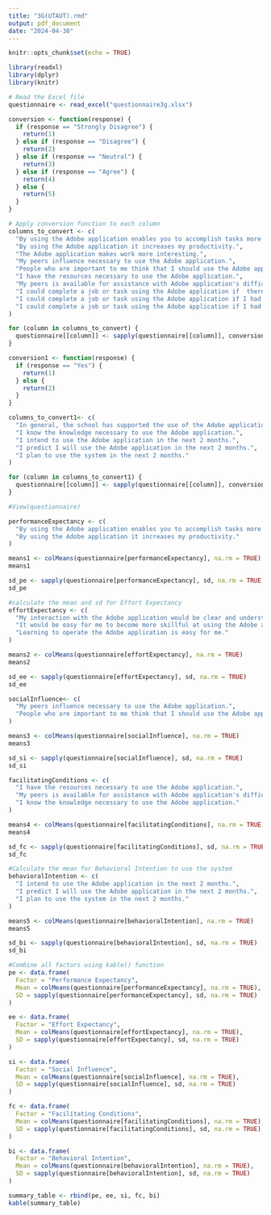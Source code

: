 ```yaml
---
title: "3G(UTAUT).rmd"
output: pdf_document
date: "2024-04-30"
---
```


```r
knitr::opts_chunk$set(echo = TRUE)
```

```r
library(readxl)
library(dplyr)
library(knitr)

# Read the Excel file
questionnaire <- read_excel("questionnaire3g.xlsx")
```
```r
conversion <- function(response) {
  if (response == "Strongly Disagree") {
    return(1)
  } else if (response == "Disagree") {
    return(2)
  } else if (response == "Neutral") {
    return(3)
  } else if (response == "Agree") {
    return(4)
  } else {
    return(5)
  }
}
```

```r
# Apply conversion function to each column
columns_to_convert <- c(
  "By using the Adobe application enables you to accomplish tasks more quickly.",
  "By using the Adobe application it increases my productivity.",
  "The Adobe application makes work more interesting.",
  "My peers influence necessary to use the Adobe application.",
  "People who are important to me think that I should use the Adobe application.",
  "I have the resources necessary to use the Adobe application.",
  "My peers is available for assistance with Adobe application's difficulties.",
  "I could complete a job or task using the Adobe application if  there was no one around to tell me what to do as I go.",
  "I could complete a job or task using the Adobe application if I had a lot of time to complete the job for which the software was provided.",
  "I could complete a job or task using the Adobe application if I had just the built-in help facility for assistance."
)

for (column in columns_to_convert) {
  questionnaire[[column]] <- sapply(questionnaire[[column]], conversion)
}
```

```r
conversion1 <- function(response) {
  if (response == "Yes") {
    return(1)
  } else {
    return(2)
  }
}
```

```r
columns_to_convert1<- c(
  "In general, the school has supported the use of the Adobe application",
  "I know the knowledge necessary to use the Adobe application.",
  "I intend to use the Adobe application in the next 2 months.",
  "I predict I will use the Adobe application in the next 2 months.",
  "I plan to use the system in the next 2 months."
)

for (column in columns_to_convert1) {
  questionnaire[[column]] <- sapply(questionnaire[[column]], conversion1)
}
```

```r
#View(questionnaire)
```

```r
performanceExpectancy <- c(
  "By using the Adobe application enables you to accomplish tasks more quickly.",
  "By using the Adobe application it increases my productivity."
)

means1 <- colMeans(questionnaire[performanceExpectancy], na.rm = TRUE)
means1

sd_pe <- sapply(questionnaire[performanceExpectancy], sd, na.rm = TRUE)
sd_pe
```

```r
#calculate the mean and sd for Effort Expectancy
effortExpectancy <- c(
  "My interaction with the Adobe application would be clear and understandable.",
  "It would be easy for me to become more skillful at using the Adobe application.",
  "Learning to operate the Adobe application is easy for me."
)

means2 <- colMeans(questionnaire[effortExpectancy], na.rm = TRUE)
means2

sd_ee <- sapply(questionnaire[effortExpectancy], sd, na.rm = TRUE)
sd_ee
```

```r
socialInfluence<- c(
  "My peers influence necessary to use the Adobe application.",
  "People who are important to me think that I should use the Adobe application."
)

means3 <- colMeans(questionnaire[socialInfluence], na.rm = TRUE)
means3

sd_si <- sapply(questionnaire[socialInfluence], sd, na.rm = TRUE)
sd_si
```

```r
facilitatingConditions <- c(
  "I have the resources necessary to use the Adobe application.",
  "My peers is available for assistance with Adobe application's difficulties.",
  "I know the knowledge necessary to use the Adobe application."
)

means4 <- colMeans(questionnaire[facilitatingConditions], na.rm = TRUE)
means4

sd_fc <- sapply(questionnaire[facilitatingConditions], sd, na.rm = TRUE)
sd_fc
```

```r
#Calculate the mean for Behavioral Intention to use the system
behavioralIntention <- c(
  "I intend to use the Adobe application in the next 2 months.",
  "I predict I will use the Adobe application in the next 2 months.",
  "I plan to use the system in the next 2 months."
)

means5 <- colMeans(questionnaire[behavioralIntention], na.rm = TRUE)
means5

sd_bi <- sapply(questionnaire[behavioralIntention], sd, na.rm = TRUE)
sd_bi
```

```r
#Combine all factors using kable() function
pe <- data.frame(
  Factor = "Performance Expectancy",
  Mean = colMeans(questionnaire[performanceExpectancy], na.rm = TRUE),
  SD = sapply(questionnaire[performanceExpectancy], sd, na.rm = TRUE)
)

ee <- data.frame(
  Factor = "Effort Expectancy",
  Mean = colMeans(questionnaire[effortExpectancy], na.rm = TRUE),
  SD = sapply(questionnaire[effortExpectancy], sd, na.rm = TRUE)
)

si <- data.frame(
  Factor = "Social Influence",
  Mean = colMeans(questionnaire[socialInfluence], na.rm = TRUE),
  SD = sapply(questionnaire[socialInfluence], sd, na.rm = TRUE)
)

fc <- data.frame(
  Factor = "Facilitating Conditions",
  Mean = colMeans(questionnaire[facilitatingConditions], na.rm = TRUE),
  SD = sapply(questionnaire[facilitatingConditions], sd, na.rm = TRUE)
)

bi <- data.frame(
  Factor = "Behavioral Intention",
  Mean = colMeans(questionnaire[behavioralIntention], na.rm = TRUE),
  SD = sapply(questionnaire[behavioralIntention], sd, na.rm = TRUE)
)
```

```r
summary_table <- rbind(pe, ee, si, fc, bi)
kable(summary_table)
```
